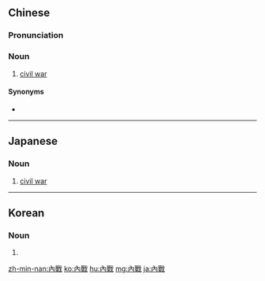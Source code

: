{{also|内战}}
==Chinese==
{{zh-forms|s=内战}}

===Pronunciation===
{{zh-pron
|m=nèizhàn
|c=noi6 zin3
|h=pfs=nui-chan
|mn=lōe-chiàn/qz:lǎi-chiàn/xm,zz:lāi-chiàn
|cat=n
}}

===Noun===
{{zh-noun}}

# [[civil war]]

====Synonyms====
* {{zh-l|內亂}}

----

==Japanese==
{{ja-kanjitab|ない|せん|yomi=o}}

===Noun===
{{ja-noun|ないせん|shin=内戦}}

# [[civil war]]

----

==Korean==
{{ko-hanjatab}}

===Noun===
{{ko-noun|hj|hangeul=내전}}

# {{hanja form of|내전|civil war}}

[[zh-min-nan:內戰]]
[[ko:內戰]]
[[hu:內戰]]
[[mg:內戰]]
[[ja:內戰]]